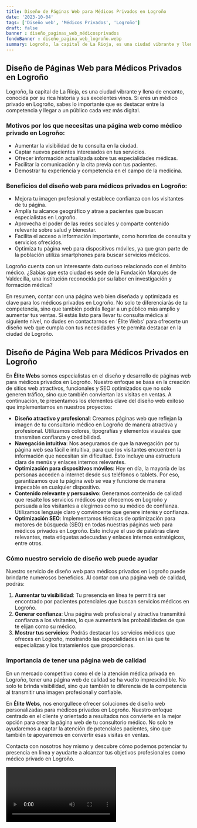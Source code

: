 ```yaml
---
title: Diseño de Páginas Web para Médicos Privados en Logroño
date: '2023-10-04'
tags: ['Diseño web', 'Médicos Privados', 'Logroño']
draft: false
banner : diseño_paginas_web_médicosprivados
fondoBanner : diseño_pagina_web_logroño.webp
summary: Logroño, la capital de La Rioja, es una ciudad vibrante y llena de encanto, conocida por su rica historia y sus excelentes vinos. Si eres un médico privado en Logroño, sabes lo importante que es destacar entre la competencia y llegar a un público cada vez más digital.
---
```


## Diseño de Páginas Web para Médicos Privados en Logroño

Logroño, la capital de La Rioja, es una ciudad vibrante y llena de encanto, conocida por su rica historia y sus excelentes vinos. Si eres un médico privado en Logroño, sabes lo importante que es destacar entre la competencia y llegar a un público cada vez más digital.

### Motivos por los que necesitas una página web como médico privado en Logroño:

- Aumentar la visibilidad de tu consulta en la ciudad.
- Captar nuevos pacientes interesados en tus servicios.
- Ofrecer información actualizada sobre tus especialidades médicas.
- Facilitar la comunicación y la cita previa con tus pacientes.
- Demostrar tu experiencia y competencia en el campo de la medicina.

### Beneficios del diseño web para médicos privados en Logroño:

- Mejora tu imagen profesional y establece confianza con los visitantes de tu página.
- Amplía tu alcance geográfico y atrae a pacientes que buscan especialistas en Logroño.
- Aprovecha el poder de las redes sociales y comparte contenido relevante sobre salud y bienestar.
- Facilita el acceso a información importante, como horarios de consulta y servicios ofrecidos.
- Optimiza tu página web para dispositivos móviles, ya que gran parte de la población utiliza smartphones para buscar servicios médicos.

Logroño cuenta con un interesante dato curioso relacionado con el ámbito médico. ¿Sabías que esta ciudad es sede de la Fundación Marqués de Valdecilla, una institución reconocida por su labor en investigación y formación médica?

En resumen, contar con una página web bien diseñada y optimizada es clave para los médicos privados en Logroño. No solo te diferenciarás de tu competencia, sino que también podrás llegar a un público más amplio y aumentar tus ventas. Si estás listo para llevar tu consulta médica al siguiente nivel, no dudes en contactarnos en 'Élite Webs' para ofrecerte un diseño web que cumpla con tus necesidades y te permita destacar en la ciudad de Logroño.

<GifSeo />

<Cta />

## Diseño de Página Web para Médicos Privados en Logroño

En **Élite Webs** somos especialistas en el diseño y desarrollo de páginas web para médicos privados en Logroño. Nuestro enfoque se basa en la creación de sitios web atractivos, funcionales y SEO optimizados que no solo generen tráfico, sino que también conviertan las visitas en ventas. A continuación, te presentamos los elementos clave del diseño web exitoso que implementamos en nuestros proyectos:

- **Diseño atractivo y profesional**: Creamos páginas web que reflejan la imagen de tu consultorio médico en Logroño de manera atractiva y profesional. Utilizamos colores, tipografías y elementos visuales que transmiten confianza y credibilidad.
- **Navegación intuitiva**: Nos aseguramos de que la navegación por tu página web sea fácil e intuitiva, para que los visitantes encuentren la información que necesitan sin dificultad. Esto incluye una estructura clara de menús y enlaces internos relevantes.
- **Optimización para dispositivos móviles**: Hoy en día, la mayoría de las personas acceden a internet desde sus teléfonos o tablets. Por eso, garantizamos que tu página web se vea y funcione de manera impecable en cualquier dispositivo.
- **Contenido relevante y persuasivo**: Generamos contenido de calidad que resalte los servicios médicos que ofrecemos en Logroño y persuada a los visitantes a elegirnos como su médico de confianza. Utilizamos lenguaje claro y convincente que genere interés y confianza.
- **Optimización SEO**: Implementamos técnicas de optimización para motores de búsqueda (SEO) en todas nuestras páginas web para médicos privados en Logroño. Esto incluye el uso de palabras clave relevantes, meta etiquetas adecuadas y enlaces internos estratégicos, entre otros.

### Cómo nuestro servicio de diseño web puede ayudar

Nuestro servicio de diseño web para médicos privados en Logroño puede brindarte numerosos beneficios. Al contar con una página web de calidad, podrás:

1. **Aumentar tu visibilidad**: Tu presencia en línea te permitirá ser encontrado por pacientes potenciales que buscan servicios médicos en Logroño.
2. **Generar confianza**: Una página web profesional y atractiva transmitirá confianza a los visitantes, lo que aumentará las probabilidades de que te elijan como su médico.
3. **Mostrar tus servicios**: Podrás destacar los servicios médicos que ofreces en Logroño, mostrando las especialidades en las que te especializas y los tratamientos que proporcionas.

### Importancia de tener una página web de calidad

En un mercado competitivo como el de la atención médica privada en Logroño, tener una página web de calidad se ha vuelto imprescindible. No solo te brinda visibilidad, sino que también te diferencia de la competencia al transmitir una imagen profesional y confiable.

En **Élite Webs**, nos enorgullece ofrecer soluciones de diseño web personalizadas para médicos privados en Logroño. Nuestro enfoque centrado en el cliente y orientado a resultados nos convierte en la mejor opción para crear la página web de tu consultorio médico. No solo te ayudaremos a captar la atención de potenciales pacientes, sino que también te apoyaremos en convertir esas visitas en ventas.

Contacta con nosotros hoy mismo y descubre cómo podemos potenciar tu presencia en línea y ayudarte a alcanzar tus objetivos profesionales como médico privado en Logroño.

<Video />

<CtaBot job='Médicos Privados' city='Logroño'/>

<Gmaps query='Logroño+españa+maps' />